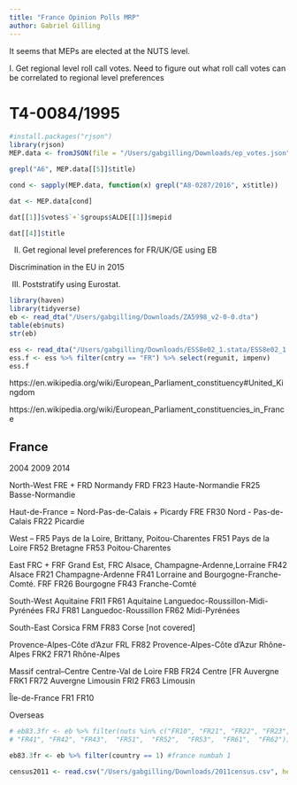 ```yaml
---
title: "France Opinion Polls MRP"
author: Gabriel Gilling
---
```


It seems that MEPs are elected at the NUTS level.

I. Get regional level roll call votes. Need to figure out what roll call votes can be correlated to regional level preferences



# T4-0084/1995
```r
#install.packages("rjson")
library(rjson)
MEP.data <- fromJSON(file = "/Users/gabgilling/Downloads/ep_votes.json")

grepl("A6", MEP.data[[5]]$title)

cond <- sapply(MEP.data, function(x) grepl("A8-0287/2016", x$title))

dat <- MEP.data[cond]

dat[[1]]$votes$`+`$groups$ALDE[[1]]$mepid

dat[[4]]$title
```

II. Get regional level preferences for FR/UK/GE using EB 

Discrimination in the EU in 2015


III. Poststratify using Eurostat.

```r
library(haven)
library(tidyverse)
eb <- read_dta("/Users/gabgilling/Downloads/ZA5998_v2-0-0.dta")
table(eb$nuts)
str(eb)

ess <- read_dta("/Users/gabgilling/Downloads/ESS8e02_1.stata/ESS8e02_1.dta")
ess.f <- ess %>% filter(cntry == "FR") %>% select(regunit, impenv)
ess.f
```

https://en.wikipedia.org/wiki/European_Parliament_constituency#United_Kingdom

https://en.wikipedia.org/wiki/European_Parliament_constituencies_in_France

## France

2004
2009
2014

North-West FRE + FRD
Normandy FRD
FR23   Haute-Normandie
FR25   Basse-Normandie

Haut-de-France = Nord-Pas-de-Calais + Picardy FRE 
FR30   Nord - Pas-de-Calais
FR22   Picardie

West	-- FR5
Pays de la Loire, Brittany, Poitou-Charentes
FR51   Pays de la Loire
FR52   Bretagne
FR53   Poitou-Charentes

East	FRC + FRF
Grand Est, FRC
Alsace, Champagne-Ardenne,Lorraine
FR42   Alsace
FR21   Champagne-Ardenne
FR41   Lorraine
and Bourgogne-Franche-Comté. FRF
FR26   Bourgogne
FR43   Franche-Comté

South-West
Aquitaine FRI1
FR61   Aquitaine
Languedoc-Roussillon-Midi-Pyrénées FRJ
FR81   Languedoc-Roussillon
FR62   Midi-Pyrénées

South-East
Corsica FRM
FR83   Corse [not covered]

Provence-Alpes-Côte d’Azur FRL
FR82   Provence-Alpes-Côte d'Azur
Rhône-Alpes	FRK2
FR71   Rhône-Alpes

Massif central–Centre
Centre-Val de Loire FRB
FR24   Centre [FR
Auvergne FRK1
FR72   Auvergne
Limousin FRI2
FR63   Limousin

Île-de-France FR1
FR10

Overseas	

```r

# eb83.3fr <- eb %>% filter(nuts %in% c("FR10", "FR21", "FR22", "FR23", "FR24", "FR25", "FR26", "FR30", 
# "FR41", "FR42", "FR43",  "FR51",  "FR52",  "FR53",  "FR61",  "FR62"))

eb83.3fr <- eb %>% filter(country == 1) #france numbah 1

census2011 <- read.csv("/Users/gabgilling/Downloads/2011census.csv", header = T)

```


